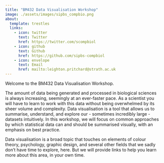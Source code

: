 ```yaml
---
title: "BM432 Data Visualisation Workshop"
image: ./assets/images/sipbs_compbio.png
about:
  template: trestles
  links:
    - icon: twitter
      text: Twitter
      href: https://twitter.com/scompbiol
    - icon: github
      text: Github
      href: https://github.com/sipbs-compbiol
    - icon: envelope
      text: Email
      href: mailto:leighton.pritchard@strath.ac.uk
---
```


Welcome to the BM432 Data Visualisation Workshop.

The amount of data being generated and processed in biological sciences is always increasing, seemingly at an ever-faster pace. As a scientist you will have to learn to work with this data without being overwhelmed by its sheer volume and complexity. Data visualisation is a tool that allows us to summarise, understand, and explore our - sometimes incredibly large - datasets intuitively. In this workshop, we will focus on common approaches by which statistical data can and should be summarised visually, with an emphasis on best practice.

Data visualisation is a broad topic that touches on elements of colour theory, psychology, graphic design, and several other fields that we sadly don’t have time to explore, here. But we will provide links to help you learn more about this area, in your own time.